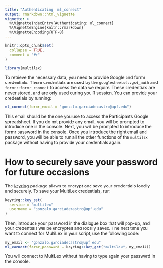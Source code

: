 ```yaml
---
title: "Authenticating: ml_connect"
output: rmarkdown::html_vignette
vignette: >
  %\VignetteIndexEntry{Authenticating: ml_connect}
  %\VignetteEngine{knitr::rmarkdown}
  %\VignetteEncoding{UTF-8}
---
```


```r
knitr::opts_chunk$set(
  collapse = TRUE,
  comment = "#>"
)
```

```r
library(multilex)
```

To retrieve the necessary data, you need to provide Google and formr credentials. These credentials are used by the `googlesheets4::gs4_auth` and `formr::formr_connect` to access the data we require. These credentials are never stored, and are only used during you R session. You can provide your credentials by running:

```r
ml_connect(formr_email = "gonzalo.garciadecastro@upf.edu")
```

This email should be the one you use to access the Participants Google spreadsheet. If you do not provide any email, you will be prompted to introduce one in the console. Next, you will be prompted to introduce the formr password in the console. Once you introduce the right email and password, you will be able to run all the other functions of the `multilex` package without having to provide your credentials again.

# How to securely save your password for future occasions

The  [keyring](https://r-lib.github.io/keyring/index.html) package allows to encrypt and save your credentials locally and securely. To save your MultiLex credentials, run:

```r
keyring::key_set(
  service = "multilex",
  username = "gonzalo.garciadecastro@upf.edu"
)
```

Then, introduce your password in the dialogue box that will pop-up, and your credentials will be encrypted and locally saved. The next time you want to connect for MultiLex in your script, use the following code:

```r
my_email <- "gonzalo.garciadecastro@upf.edu"
ml_connect(formr_password = keyring::key_get("multilex", my_email))
```

You will connect to MultiLex without having to type again your password in the console.

